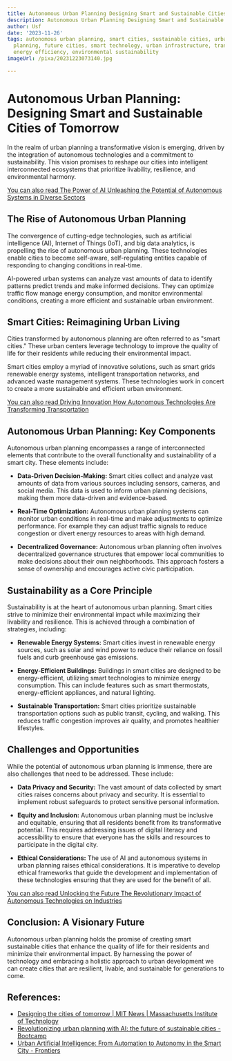 ```yaml
---
title: Autonomous Urban Planning Designing Smart and Sustainable Cities of Tomorrow
description: Autonomous Urban Planning Designing Smart and Sustainable Cities of Tomorrow
author: Usf
date: '2023-11-26'
tags: autonomous urban planning, smart cities, sustainable cities, urban design, city
  planning, future cities, smart technology, urban infrastructure, transportation,
  energy efficiency, environmental sustainability
imageUrl: /pixa/20231223073140.jpg

---
```

# Autonomous Urban Planning: Designing Smart and Sustainable  Cities  of Tomorrow

In the realm of urban planning a  transformative vision is emerging, driven by the integration of autonomous technologies and a commitment to sustainability. This vision  promises to reshape our cities into intelligent interconnected ecosystems  that prioritize livability, resilience, and environmental harmony.

[You can  also read The  Power of AI Unleashing the  Potential of  Autonomous Systems in Diverse Sectors](The%20Power%20of%20AI%20Unleashing%20the%20Potential%20of%20Autonomous%20Systems%20in%20Diverse%20Sectors)


## The Rise of Autonomous Urban Planning

The convergence  of cutting-edge technologies,  such as artificial  intelligence (AI), Internet of Things  (IoT), and big data  analytics, is propelling the  rise of autonomous urban planning.  These technologies enable cities to  become self-aware,  self-regulating entities  capable of responding to changing conditions in real-time.

AI-powered urban systems can analyze  vast amounts of data  to identify patterns predict  trends and make  informed  decisions. They can optimize traffic flow manage energy consumption, and monitor environmental conditions, creating a more  efficient  and sustainable urban environment.

## Smart Cities: Reimagining Urban Living

Cities transformed by autonomous planning  are often referred to  as "smart cities." These urban centers leverage  technology to improve the quality of life for their  residents while reducing their environmental impact.

Smart  cities employ a myriad  of innovative solutions,  such as smart grids renewable energy systems, intelligent transportation networks, and advanced waste management systems. These technologies  work in concert to create a more sustainable and efficient urban environment.

[You can also  read Driving Innovation How  Autonomous Technologies Are Transforming  Transportation](Driving%20Innovation%20How%20Autonomous%20Technologies%20Are%20Transforming%20Transportation)


##  Autonomous Urban Planning: Key Components

Autonomous urban planning encompasses a range of interconnected elements that contribute to the overall functionality  and sustainability of a smart city. These elements include:

* **Data-Driven Decision-Making:** Smart cities collect and analyze vast amounts of data from various sources including sensors, cameras, and  social media. This data is used to inform urban planning decisions, making them more data-driven and evidence-based.

* **Real-Time  Optimization:** Autonomous urban planning systems can  monitor urban conditions in real-time and make adjustments to  optimize  performance. For example they can adjust traffic signals to reduce congestion or divert energy  resources to areas with high  demand.

* **Decentralized Governance:** Autonomous urban planning often involves decentralized governance structures that empower local communities to  make decisions about their own neighborhoods. This approach fosters a sense of ownership and  encourages active civic participation.

## Sustainability as a Core Principle

Sustainability is at the heart of autonomous urban planning. Smart cities strive to minimize  their environmental impact while maximizing their  livability and resilience. This is achieved through a combination of strategies, including:

* **Renewable Energy Systems:** Smart cities invest in renewable energy sources, such as solar and wind power to reduce their reliance  on fossil fuels and curb greenhouse gas emissions.

* **Energy-Efficient Buildings:** Buildings in smart cities are designed to be energy-efficient, utilizing smart  technologies to minimize energy consumption. This can include features such as smart thermostats, energy-efficient appliances, and natural lighting.

* **Sustainable Transportation:** Smart cities prioritize sustainable  transportation options such as public transit,  cycling, and walking. This reduces traffic congestion improves air quality, and  promotes healthier lifestyles.

## Challenges and  Opportunities

While the potential of autonomous urban planning is immense, there are also challenges that need  to  be addressed. These include:

* **Data Privacy and Security:** The vast amount of data collected by smart  cities raises concerns about privacy and security. It is essential to implement robust safeguards to protect sensitive personal information.

* **Equity and Inclusion:** Autonomous urban planning must be inclusive and equitable, ensuring that all residents benefit from its  transformative potential. This requires addressing issues of digital literacy and accessibility to ensure that everyone has the skills and resources to participate in the digital city.

* **Ethical Considerations:** The use of AI  and autonomous systems in urban planning raises  ethical considerations.  It is imperative to develop  ethical frameworks that  guide the development  and implementation of these technologies ensuring  that they are used for the benefit of all.

[You can also read Unlocking the Future The Revolutionary Impact of Autonomous Technologies on Industries](Unlocking%20the%20Future%20The%20Revolutionary%20Impact%20of%20Autonomous%20Technologies%20on%20Industries)


## Conclusion: A Visionary Future

Autonomous urban planning holds the promise of creating smart sustainable cities that  enhance the quality of life for their residents and minimize their environmental impact. By  harnessing the power of technology and embracing a holistic approach to urban development we can create cities that are resilient, livable, and sustainable for generations to come.

## References:
- [Designing the cities of tomorrow | MIT News | Massachusetts Institute of Technology](https://news.mit.edu/2022/designing-cities-tomorrow-carlo-ratti-1025)
- [Revolutionizing urban planning with AI: the future of sustainable cities - Bootcamp](https://bootcamp.uxdesign.cc/revolutionizing-urban-planning-with-ai-the-future-of-sustainable-cities-dbd44ffd5cd7)
- [Urban Artificial Intelligence: From Automation to Autonomy in the Smart City - Frontiers](https://www.frontiersin.org/articles/10.3389/frsc.2020.00038)
